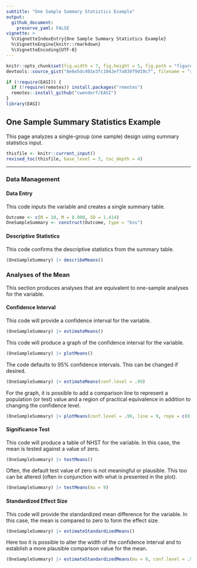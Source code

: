 ```yaml
---
subtitle: "One Sample Summary Statistics Example"
output:
  github_document:
    preserve_yaml: FALSE
vignette: >
  %\VignetteIndexEntry{One Sample Summary Statistics Example}
  %\VignetteEngine{knitr::rmarkdown}
  %\VignetteEncoding{UTF-8}
---
```


```r
knitr::opts_chunk$set(fig.width = 7, fig.height = 5, fig.path = "figures/", echo = TRUE, warning = FALSE, message = FALSE)
devtools::source_gist("8e6e5dc401e3fc1042ef7a030f9d19c7", filename = "revised_toc.R")
```

```r
if (!require(EASI)) {
  if (!require(remotes)) install.packages("remotes")
  remotes::install_github("cwendorf/EASI")
}
library(EASI)
```

## One Sample Summary Statistics Example

This page analyzes a single-group (one sample) design using summary statistics input.

```r
thisfile <- knitr::current_input()
revised_toc(thisfile, base_level = 3, toc_depth = 4)
```

---

### Data Management

#### Data Entry

This code inputs the variable and creates a single summary table.
```r
Outcome <- c(N = 10, M = 8.000, SD = 1.414)
OneSampleSummary <- construct(Outcome, type = "bss")
```

#### Descriptive Statistics

This code confirms the descriptive statistics from the summary table.
```r
(OneSampleSummary) |> describeMeans()
```

### Analyses of the Mean

This section produces analyses that are equivalent to one-sample analyses for the variable.

#### Confidence Interval

This code will provide a confidence interval for the variable.
```r
(OneSampleSummary) |> estimateMeans()
```

This code will produce a graph of the confidence interval for the variable.
```r
(OneSampleSummary) |> plotMeans()
```

The code defaults to 95% confidence intervals. This can be changed if desired.
```r
(OneSampleSummary) |> estimateMeans(conf.level = .99)
```

For the graph, it is possible to add a comparison line to represent a population (or test) value and a region of practical equivalence in addition to changing the confidence level.
```r
(OneSampleSummary) |> plotMeans(conf.level = .99, line = 9, rope = c(8, 10))
```

#### Significance Test

This code will produce a table of NHST for the variable. In this case, the mean is tested against a value of zero.
```r
(OneSampleSummary) |> testMeans()
```

Often, the default test value of zero is not meaningful or plausible. This too can be altered (often in conjunction with what is presented in the plot).
```r
(OneSampleSummary) |> testMeans(mu = 9)
```

#### Standardized Effect Size

This code will provide the standardized mean difference for the variable. In this case, the mean is compared to zero to form the effect size.
```r
(OneSampleSummary) |> estimateStandardizedMeans()
```

Here too it is possible to alter the width of the confidence interval and to establish a more plausible comparison value for the mean.
```r
(OneSampleSummary) |> estimateStandardizedMeans(mu = 9, conf.level = .99)
```
